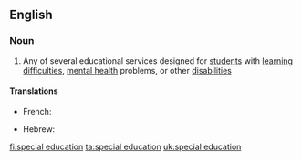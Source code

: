 ==English==

===Noun===
{{wikipedia}}
{{en-noun|head=[[special]] [[education]]|-}}

# Any of several educational services designed for [[student]]s with [[learning difficulty|learning difficulties]], [[mental health]] problems, or other [[disability|disabilities]]

====Translations====
{{trans-top|Educational services designed for students with learning difficulties}}
* French: {{t+|fr|transition}}
{{trans-mid}}
* Hebrew: {{t-|he|חינוך מיוחד|m|tr=khinúkh m'yukhád}}
{{trans-bottom}}

[[fi:special education]]
[[ta:special education]]
[[uk:special education]]